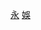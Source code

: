 {{navbox
| name      = 澳門永利娛樂場
| title     = [[永利澳門有限公司|<span style="color:white;">永利澳門娛樂場]]
| titlestyle   = background:#6E461F; color:white;
| state     = {{{state|autocollapse}}}
| bodyclass = hlist

| list1  = 
* [[永利澳門]]
* [[永利皇宮]]
}}<includeonly>[[Category:澳門賭場|永]]</includeonly><noinclude>
{{collapsible option}}

[[Category:澳門模板|娛]]</noinclude>